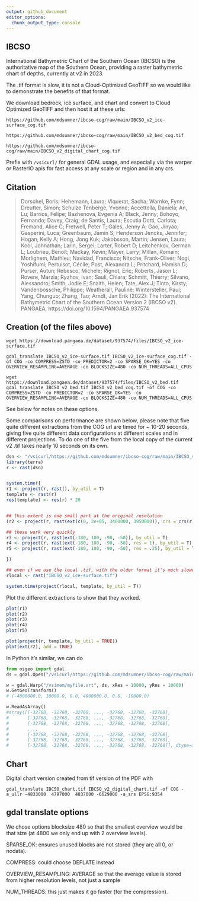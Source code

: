 ```yaml
---
output: github_document
editor_options: 
  chunk_output_type: console
---
```


<!-- README.md is generated from README.Rmd. Please edit that file -->



## IBCSO

International Bathymetric Chart of the Southern Ocean (IBCSO) is the authoritative map of the Southern Ocean, providing a raster bathymetric chart of 
depths, currently at v2 in 2023. 

The .tif format is slow, it is not a Cloud-Optimized GeoTIFF so we would like to demonstrate the benefits of that format. 

We download bedrock, ice surface, and chart and convert to Cloud Optimized GeoTIFF and then host it
at these urls: 


```
https://github.com/mdsumner/ibcso-cog/raw/main/IBCSO_v2_ice-surface_cog.tif
```

```
https://github.com/mdsumner/ibcso-cog/raw/main/IBCSO_v2_bed_cog.tif
```

```
https://github.com/mdsumner/ibcso-cog/raw/main/IBCSO_v2_digital_chart_cog.tif
```

Prefix with `/vsicurl/` for general GDAL usage, and especially via the warper or RasterIO apis for fast access at any scale or region and in any crs. 

## Citation

> Dorschel, Boris; Hehemann, Laura; Viquerat, Sacha; Warnke, Fynn; Dreutter, Simon; Schulze Tenberge, Yvonne; Accettella, Daniela; An, Lu; Barrios, Felipe; Bazhenova, Evgenia A; Black, Jenny; Bohoyo, Fernando; Davey, Craig; de Santis, Laura; Escutia Dotti, Carlota; Fremand, Alice C; Fretwell, Peter T; Gales, Jenny A; Gao, Jinyao; Gasperini, Luca; Greenbaum, Jamin S; Henderson Jencks, Jennifer; Hogan, Kelly A; Hong, Jong Kuk; Jakobsson, Martin; Jensen, Laura; Kool, Johnathan; Larin, Sergei; Larter, Robert D; Leitchenkov, German L; Loubrieu, Benoît; Mackay, Kevin; Mayer, Larry; Millan, Romain; Morlighem, Mathieu; Navidad, Francisco; Nitsche, Frank-Oliver; Nogi, Yoshifumi; Pertuisot, Cécile; Post, Alexandra L; Pritchard, Hamish D; Purser, Autun; Rebesco, Michele; Rignot, Eric; Roberts, Jason L; Rovere, Marzia; Ryzhov, Ivan; Sauli, Chiara; Schmitt, Thierry; Silvano, Alessandro; Smith, Jodie E; Snaith, Helen; Tate, Alex J; Tinto, Kirsty; Vandenbossche, Philippe; Weatherall, Pauline; Wintersteller, Paul; Yang, Chunguo; Zhang, Tao; Arndt, Jan Erik (2022): The International Bathymetric Chart of the Southern Ocean Version 2 (IBCSO v2). PANGAEA, https://doi.org/10.1594/PANGAEA.937574




## Creation (of the files above)

```
wget https://download.pangaea.de/dataset/937574/files/IBCSO_v2_ice-surface.tif

gdal_translate IBCSO_v2_ice-surface.tif IBCSO_v2_ice-surface_cog.tif -of COG -co COMPRESS=ZSTD -co PREDICTOR=2 -co SPARSE_OK=YES -co OVERVIEW_RESAMPLING=AVERAGE -co BLOCKSIZE=480 -co NUM_THREADS=ALL_CPUS
```

```
wget  https://download.pangaea.de/dataset/937574/files/IBCSO_v2_bed.tif
gdal_translate IBCSO_v2_bed.tif IBCSO_v2_bed_cog.tif -of COG -co COMPRESS=ZSTD -co PREDICTOR=2 -co SPARSE_OK=YES -co OVERVIEW_RESAMPLING=AVERAGE -co BLOCKSIZE=480 -co NUM_THREADS=ALL_CPUS
```

See below for notes on these options. 

Some comparisons on performance are shown below, please note that five quite different extractions from the COG url are timed for ~ 10-20 seconds, giving five quite different data configurations at different scales and in different projections. To do one of the five from the local copy of the current v2 .tif takes nearly 10 seconds on its own. 


```r
dsn <- "/vsicurl/https://github.com/mdsumner/ibcso-cog/raw/main/IBCSO_v2_ice-surface_cog.tif"
library(terra)
r <- rast(dsn)


system.time({
r1 <- project(r, rast(), by_util = T)
template <- rast(r)
res(template) <- res(r) * 20


## this extent is one small part at the original resolution
(r2 <- project(r, rast(ext(c(0, 3e+05, 3400000, 3950000)), crs = crs(r), res = 500), by_util = TRUE))

## these work very quickly
r3 <- project(r, rast(ext(-180, 180, -90, -50)), by_util = T)
r4 <- project(r, rast(ext(-180, 180, -90, -50), res = 1), by_util = T)
r5 <- project(r, rast(ext(-180, 180, -90, -50), res = .25), by_util = T)

})

## even if we use the local .tif, with the older format it's much slower
rlocal <- rast("IBCSO_v2_ice-surface.tif")

system.time(project(rlocal, template, by_util = T))

```

Plot the different extractions to show that they worked. 

```r
plot(r1)
plot(r2)
plot(r3)
plot(r4)
plot(r5)

plot(project(r, template, by_util = TRUE))
plot(ext(r2), add = TRUE)
```


In Python it's similar, we can do 

```python
from osgeo import gdal
ds = gdal.Open("/vsicurl/https://github.com/mdsumner/ibcso-cog/raw/main/IBCSO_v2_ice-surface_cog.tif")

w = gdal.Warp("/vsimem/myfile.vrt", ds, xRes = 10000, yRes = 10000)
w.GetGeoTransform()
# (-4800000.0, 10000.0, 0.0, 4800000.0, 0.0, -10000.0)

w.ReadAsArray()
#array([[-32768, -32768, -32768, ..., -32768, -32768, -32768],
#       [-32768, -32768, -32768, ..., -32768, -32768, -32768],
#       [-32768, -32768, -32768, ..., -32768, -32768, -32768],
#       ...,
#       [-32768, -32768, -32768, ..., -32768, -32768, -32768],
#       [-32768, -32768, -32768, ..., -32768, -32768, -32768],
#       [-32768, -32768, -32768, ..., -32768, -32768, -32768]], dtype=int16)


```



## Chart

Digital chart version created from tif version of the PDF with

```
gdal_translate IBCSO_chart.tif IBCSO_v2_digital_chart.tif -of COG -a_ullr -4833000  4797000  4837000 -6629000 -a_srs EPSG:9354 
```


## gdal translate options

We chose options blocksize 480 so that the smallest overview would be that size (at 4800 we only end up with 2 overview levels). 

SPARSE_OK: ensures unused blocks are not stored (they are all 0, or nodata). 

COMPRESS: could choose DEFLATE instead

OVERVIEW_RESAMPLING: AVERAGE so that the average value is stored from higher resolution levels, not just a sample

NUM_THREADS: this just makes it go faster (for the compression). 

